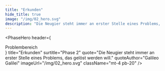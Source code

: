 ```yaml
---
title: "Erkunden"
hide_title: true
image: "/img/02_hero.svg"
description: "Die Neugier steht immer an erster Stelle eines Problems, das gelöst werden will. -Galileo Galilei"
---
```



<PhaseHero
  header={
    <div className="border-b border-magenta-500 text-sm lg:text-base text-magenta-500 py-1 mb-5 lg:mb-8">
      Problembereich
    </div>
  }
  title="Erkunden"
  surtitle="Phase 2"
  quote="Die Neugier steht immer an erster Stelle eines Problems, das gelöst werden will."
  quoteAuthor="Galileo Galilei"
  imageUrl="/img/02_hero.svg"
  className="mt-4 pb-20"
/>
